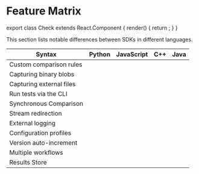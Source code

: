 
# Feature Matrix

export class Check extends React.Component {
  render() {
    return <HiCheckCircle color="green" size="1.25rem" />;
  }
}

This section lists notable differences between SDKs in different languages.

| Syntax                   | Python                     | JavaScript                 | C++                        | Java                       |
| ------------------------ | -------------------------- | -------------------------- | -------------------------- | -------------------------- |
| Custom comparison rules  | <Since version="v1.8.1" /> | <Since version="v1.6.2" /> |                            | <Since version="v1.5.2" /> |
| Capturing binary blobs   | <Since version="v1.8.1" /> | <Since version="v1.6.2" /> |                            |                            |
| Capturing external files | <Since version="v1.8.1" /> | <Since version="v1.6.2" /> |                            |                            |
| Run tests via the CLI    | <Since version="v1.5.2" /> |                            |                            |                            |
| Synchronous Comparison   | <Since version="v1.8.6" /> | <Since version="v1.6.4" /> | <Since version="v1.6.1" /> | <Since version="v1.6.1" /> |
| Stream redirection       |                            |                            | <Since version="v1.4.0" /> |                            |
| External logging         |                            |                            | <Since version="v1.4.0" /> |                            |
| Configuration profiles   | <Since version="v1.5.3" /> | <Since version="v1.5.6" /> | <Since version="v1.6.0" /> | <Since version="v1.6.0" /> |
| Version auto-increment   | <Since version="v1.5.8" /> | <Since version="v1.5.5" /> | <Since version="v1.6.0" /> | <Since version="v1.6.0" /> |
| Multiple workflows       | <Since version="v1.5.2" /> | <Since version="v1.5.5" /> | <Since version="v1.6.0" /> | <Since version="v1.6.0" /> |
| Results Store            | <Since version="v1.5.2" /> | <Since version="v1.5.5" /> | <Since version="v1.6.0" /> | <Since version="v1.6.0" /> |
